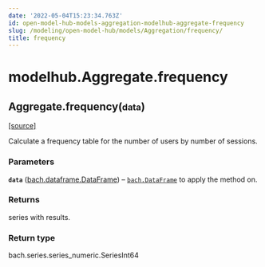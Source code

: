 ```yaml
---
date: '2022-05-04T15:23:34.763Z'
id: open-model-hub-models-aggregation-modelhub-aggregate-frequency
slug: /modeling/open-model-hub/models/Aggregation/frequency/
title: frequency
---
```


# modelhub.Aggregate.frequency

<div className="method">

<h2 className="signature-method"><span className="additional-name">Aggregate.</span><span className="name">frequency(</span><small className="parameter-list"><span className="parameter" id="data">data</span></small>)</h2>


&#8203;<span className="view-source">[[source]](https://github.com/objectiv/objectiv-analytics/blob/main/modelhub/modelhub/aggregate.py)</span>

<div className="content">

Calculate a frequency table for the number of users by number of sessions.


### Parameters

**`data`** ([bach.dataframe.DataFrame](/docs/modeling/bach/api-reference/DataFrame)) – [`bach.DataFrame`](/docs/modeling/bach/api-reference/DataFrame) to apply the method on.



### Returns

series with results.



### Return type

bach.series.series_numeric.SeriesInt64



</div>


</div>

